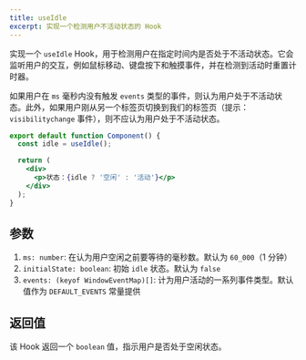 ```yaml
---
title: useIdle
excerpt: 实现一个检测用户不活动状态的 Hook
---
```


实现一个 `useIdle` Hook，用于检测用户在指定时间内是否处于不活动状态。它会监听用户的交互，例如鼠标移动、键盘按下和触摸事件，并在检测到活动时重置计时器。

如果用户在 `ms` 毫秒内没有触发 `events` 类型的事件，则认为用户处于不活动状态。此外，如果用户刚从另一个标签页切换到我们的标签页（提示：`visibilitychange` 事件），则不应认为用户处于不活动状态。

```jsx
export default function Component() {
  const idle = useIdle();

  return (
    <div>
      <p>状态：{idle ? '空闲' : '活动'}</p>
    </div>
  );
}
```

## 参数

1. `ms: number`: 在认为用户空闲之前要等待的毫秒数。默认为 `60_000`（1 分钟）
2. `initialState: boolean`: 初始 `idle` 状态。默认为 `false`
3. `events: (keyof WindowEventMap)[]`: 计为用户活动的一系列事件类型。默认值作为 `DEFAULT_EVENTS` 常量提供

## 返回值

该 Hook 返回一个 `boolean` 值，指示用户是否处于空闲状态。
